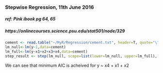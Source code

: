 ### Stepwise Regression, 11th June 2016

##### ref: Pink ibook pg 64, 65
##### https://onlinecourses.science.psu.edu/stat501/node/329

```r
cement <- read.table("~/MyR/Regression/cement.txt", header=T, quote="\"")
lm_null<-lm(y~1,data=cement)
lm_full<-lm(y~x1+x2+x3+x4,data=cement)
step_result <- step(lm_null, scope=list(lower=lm_null, upper=lm_full), direction="forward")
```
We can see that minimum AIC is acheived for y ~ x4 + x1 + x2